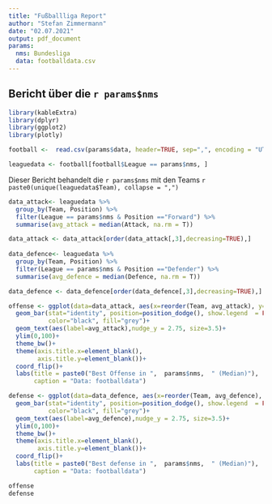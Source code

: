 ```yaml
---
title: "Fußballliga Report"
author: "Stefan Zimmermann"
date: "02.07.2021"
output: pdf_document
params:
  nms: Bundesliga
  data: footballdata.csv
---
```


## Bericht über die `r params$nms`

```r
library(kableExtra)
library(dplyr)
library(ggplot2)
library(plotly)

football <-  read.csv(params$data, header=TRUE, sep=",", encoding = "UTF-8")

leaguedata <- football[football$League == params$nms, ]

```

Dieser Bericht behandelt die `r params$nms` mit den Teams `r paste0(unique(leaguedata$Team), collapse = ",")`

```r

data_attack<- leaguedata %>%
  group_by(Team, Position) %>%
  filter(League == params$nms & Position =="Forward") %>% 
  summarise(avg_attack = median(Attack, na.rm = T))

data_attack <- data_attack[order(data_attack[,3],decreasing=TRUE),]
  
data_defence<- leaguedata %>%
  group_by(Team, Position) %>%
  filter(League == params$nms & Position =="Defender") %>% 
  summarise(avg_defence = median(Defence, na.rm = T))

data_defence <- data_defence[order(data_defence[,3],decreasing=TRUE),]

offense <- ggplot(data=data_attack, aes(x=reorder(Team, avg_attack), y=avg_attack)) +
  geom_bar(stat="identity", position=position_dodge(), show.legend  = FALSE,
           color="black", fill="grey")+
  geom_text(aes(label=avg_attack),nudge_y = 2.75, size=3.5)+
  ylim(0,100)+
  theme_bw()+
  theme(axis.title.x=element_blank(),
        axis.title.y=element_blank())+
  coord_flip()+
  labs(title = paste0("Best Offense in ",  params$nms,  " (Median)"),
       caption = "Data: footballdata")

defense <- ggplot(data=data_defence, aes(x=reorder(Team, avg_defence), y=avg_defence)) +
  geom_bar(stat="identity", position=position_dodge(), show.legend  = FALSE,
           color="black", fill="grey")+
  geom_text(aes(label=avg_defence),nudge_y = 2.75, size=3.5)+
  ylim(0,100)+
  theme_bw()+
  theme(axis.title.x=element_blank(),
        axis.title.y=element_blank())+
  coord_flip()+
  labs(title = paste0("Best defense in ",  params$nms,  " (Median)"),
       caption = "Data: footballdata")

offense
defense
```

